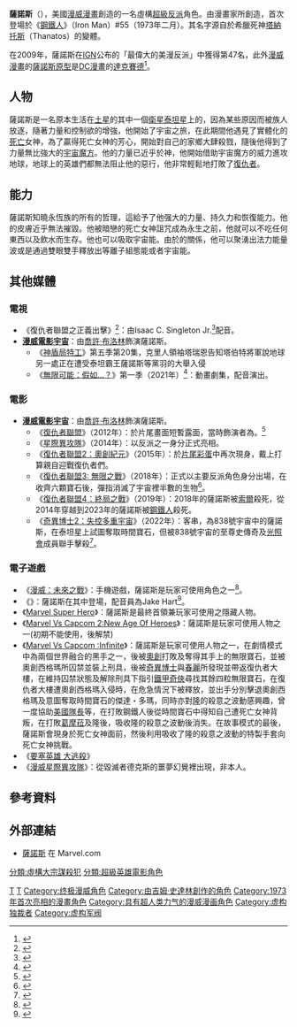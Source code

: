 {{expand language|1=en|page=|time=2019-11-14T14:09:48+00:00}}
{{noteTA
|G1=美國漫畫
|G2=Show
|T=zh-cn:灭霸;zh-tw:薩諾斯;zh-hk:魁隆;
|1=zh-cn:灭霸;zh-tw:薩諾斯;zh-hk:魁隆;
|2=zh-tw:鋼鐵人;zh-hk:鐵甲奇俠;zh-cn:钢铁侠;
}}
{{Infobox comics character
|image = 2030593-guardians of the galaxy 8.jpg
|converted = y
|caption = 
|character_name =薩諾斯<br />{{lang|en|Thanos}}
|publisher =[[漫威漫畫|漫威漫畫]]
|debut =《鋼鐵人》（Ironman）#55（1973年二月）
|creators ={{le|吉姆·史塔林|Jim Starlin}}
|species        = {{le|永恆族|Eternals (comics)}}
|homeworld      = [[土衛六|泰坦星]]
|affiliations = {{le|無限守望者|Infinity Watch}} <br /> [[闇黑號令_(漫畫)|闇黑號令]]
|aliases = 瘋狂泰坦
|powers =  身為永恆族的超人生命力、壽命、力量及智慧 <br /> 念動力 <br /> 空間移動 <br /> 能量放出 
| cat = 
| subcat = 
| hero = N
}}
'''薩諾斯'''（{{lang-en|Thanos}}），美國[[漫威漫畫|漫威漫畫]]創造的一名虛構[[超級反派|超級反派]]角色。由漫畫家{{le|吉姆·史塔林|Jim Starlin}}所創造，首次登場於《[[鋼鐵人|鋼鐵人]]》（Iron Man）#55（1973年二月）。其名字源自於希臘死神[[塔納托斯|塔納托斯]]（Thanatos）的變體。

在2009年，薩諾斯在[[IGN|IGN]]公布的「最偉大的美漫反派」中獲得第47名，此外[[漫威漫画|漫威漫畫]]的[[薩諾斯|薩諾斯]][[原型|原型]]是[[DC漫画|DC漫畫]]的[[達克賽德|達克賽德]]<ref>{{Cite web |url=http://www.ign.com/top/comic-book-villains/47.html |title=Thanos is Number 47 |work=[[IGN|IGN]] |accessdate=2014-06-02 |archive-url=https://web.archive.org/web/20140409113330/http://www.ign.com/top/comic-book-villains/47.html |archive-date=2014-04-09 |dead-url=no }}</ref>。

==人物==
薩諾斯是一名原本生活在[[土星|土星]]的其中一個[[衛星|衛星]][[泰坦星|泰坦星]]上的{{le|永恆族 (漫畫)|Eternals (comics)|永恆族}}，因為某些原因而被族人放逐，隨著力量和控制欲的增強，他開始了宇宙之旅，在此期間他遇見了實體化的[[死亡_(漫威宇宙)|死亡]]女神，為了贏得死亡女神的芳心，開始對自己的家鄉大肆殺戮，隨後他得到了力量無比強大的[[宇宙魔方|宇宙魔方]]。他的力量已近乎於神，他開始借助宇宙魔方的威力進攻地球，地球上的英雄們都無法阻止他的惡行，他非常輕鬆地打敗了[[復仇者_(漫畫)|復仇者]]。

== 能力 ==
薩諾斯知曉永恆族的所有的哲理，這給予了他强大的力量、持久力和恢復能力。他的皮膚近乎無法摧毀。他被暗戀的死亡女神詛咒成為永生之前，他就可以不吃任何東西以及飲水而生存。他也可以吸取宇宙能。由於{{le|無限手套|The Infinity Gauntlet}}的關係，他可以聚湧出法力能量波或是通過雙眼雙手釋放出等離子組態能或者宇宙能。

==其他媒體==
===電視===
*《復仇者聯盟之正義出擊》<ref>{{cite web|url=http://www.usatoday.com/story/life/2014/05/22/thanos-avengers-assemble-exclusive/9436619/|title=First look: Thanos a foe for animated 'Avengers'|date=22 May 2014|work=USA TODAY|access-date=2017-03-09|archive-url=https://web.archive.org/web/20170824011112/https://www.usatoday.com/story/life/2014/05/22/thanos-avengers-assemble-exclusive/9436619/|archive-date=2017-08-24|dead-url=no}}</ref>：由Isaac C. Singleton Jr.<ref name="Thanos Rising">{{cite episode|title=Thanos Rising|series=Avengers Assemble|network=Disney XD|season=2|number=2|airdate=October 5, 2014}}</ref>配音。
*'''[[漫威電影宇宙|漫威電影宇宙]]'''：由[[喬許·布洛林|喬許·布洛林]]飾演薩諾斯。
**《[[神盾局特工|神盾局特工]]》第五季第20集，克里人領袖塔瑞恩告知塔伯特將軍說地球另一處正在遭受泰坦霸王薩諾斯等黨羽的大舉入侵
** 《[[無限可能：假如…？|無限可能：假如…？]]》第一季（2021年）<ref name="SDCCCast">{{Cite web |url=http://collider.com/marvels-what-if-announces-massive-voice-cast-of-mcu-stars-jeffrey-wright-as-the-watcher/ |title=Marvel’s ‘What If?’ Announces Massive Voice Cast of MCU Stars & Jeffrey Wright as The Watcher |last=Mancuso |first=Vinnie |date=2019-07-20 |website=Collider |archive-url=https://web.archive.org/web/20190721032300/http://collider.com/marvels-what-if-announces-massive-voice-cast-of-mcu-stars-jeffrey-wright-as-the-watcher/ |archive-date=2019-07-21 |dead-url=no |access-date=2019-07-27 |language=en-US }}</ref>：動畫劇集，配音演出。

=== 電影 ===
{{Main|{{le|灭霸 (漫威电影宇宙)|Thanos (Marvel Cinematic Universe)}}}}
*'''[[漫威电影宇宙系列电影|漫威電影宇宙]]'''：由[[喬許·布洛林|喬許·布洛林]]飾演薩諾斯。
**《[[復仇者聯盟|復仇者聯盟]]》（2012年）：於片尾畫面短暫露面，當時飾演者為{{link-en|達米恩·波提耶|Damion Poitier}}。<ref>{{Cite web |url=http://www.ifc.com/fix/2012/05/the-avengers-post-credit-scenes |title=''The Avengers'' has two post-credit scenes, mystery actor revealed |work=[[IFC_(U.S._TV_channel)|IFC]] |date=2012-05-02 |accessdate=2012-05-02 |archive-url=https://www.webcitation.org/67Vds23sV?url=http://www.ifc.com/fix/2012/05/the-avengers-post-credit-scenes |archive-date=2012-05-08 |dead-url=no }}</ref>
**《[[银河护卫队_(电影)|星際異攻隊]]》（2014年）：以反派之一身分正式亮相。
**《[[復仇者聯盟2：奧創紀元|復仇者聯盟2：奧創紀元]]》（2015年）：於[[片尾彩蛋|片尾彩蛋]]中再次現身，戴上{{link-en|無限手套|Infinity Gems}}打算親自迎戰復仇者們。
**《[[復仇者聯盟3：無限之戰|復仇者聯盟3: 無限之戰]]》（2018年）：正式以主要反派角色身分出場，在收齊六顆寶石後，彈指消滅了宇宙裡半數的生物<ref>{{cite web|title=史上最強反派《復仇者聯盟3》『滅霸』科普|url=https://www.title01.net/2018/05/14/%E5%8F%B2%E4%B8%8A%E6%9C%80%E5%BC%B7%E5%8F%8D%E6%B4%BE%E3%80%8A%E5%BE%A9%E4%BB%87%E8%80%85%E8%81%AF%E7%9B%9F3%E3%80%8B%E3%80%8E%E6%BB%85%E9%9C%B8%E3%80%8F%E7%A7%91%E6%99%AE/|website=壹头条|access-date=2018-05-17|archive-url=https://web.archive.org/web/20180517223830/https://www.title01.net/2018/05/14/%E5%8F%B2%E4%B8%8A%E6%9C%80%E5%BC%B7%E5%8F%8D%E6%B4%BE%E3%80%8A%E5%BE%A9%E4%BB%87%E8%80%85%E8%81%AF%E7%9B%9F3%E3%80%8B%E3%80%8E%E6%BB%85%E9%9C%B8%E3%80%8F%E7%A7%91%E6%99%AE/|archive-date=2018-05-17|dead-url=yes}}</ref>。
**《[[復仇者聯盟：終局之戰|復仇者聯盟4：終局之戰]]》（2019年）：2018年的薩諾斯被[[索爾_(漫威漫畫)|索爾]]殺死，從2014年穿越到2023年的薩諾斯被[[鋼鐵人|鋼鐵人]]殺死。
**《[[奇異博士2：失控多重宇宙|奇異博士2：失控多重宇宙]]》（2022年）：客串，為838號宇宙中的薩諾斯，在泰坦星上試圖奪取時間寶石，但被838號宇宙的至尊史傳奇及[[光明會_(漫威漫畫)|光照會]]成員聯手擊殺<ref name="838Strange">{{Cite web |last=Zachary |first=Brandon |date=2022-05-07 |title=Doctor Strange 2 Reveals Another Way to Defeat Thanos - and Its Massive Cost |url=https://www.cbr.com/doctor-strange-2-reveals-another-thanos-defeat-mcu/ |access-date=2022-05-07 |website=[[漫画书资源网|CBR.com]]}}</ref>。

===電子遊戲===
*《[[漫威：未來之戰|漫威：未來之戰]]》：手機遊戲，薩諾斯是玩家可使用角色之一<ref>{{Cite web |url=http://www.product-reviews.net/2016/04/19/future-fight-2-1-0-with-thanos-supergiant-ebony-maw-playable/ |title=Future Fight 2.1.0 with Thanos, Supergiant, Ebony Maw playable |access-date=2017-03-09 |archive-url=https://web.archive.org/web/20171002170155/http://www.product-reviews.net/2016/04/19/future-fight-2-1-0-with-thanos-supergiant-ebony-maw-playable/ |archive-date=2017-10-02 |dead-url=no }}</ref>。
*《{{le|銀河守護隊：Telltale系列|Guardians of the Galaxy: The Telltale Series}}》：薩諾斯在其中登場，配音員為Jake Hart<ref>{{Cite web |url=http://www.imdb.com/title/tt6636812 |title=存档副本 |access-date=2017-09-18 |archive-url=https://web.archive.org/web/20170819215552/http://www.imdb.com/title/tt6636812/ |archive-date=2017-08-19 |dead-url=no }}</ref>。
*《[[Marvel_Super_Hero|Marvel Super Hero]]》：薩諾斯是最終首領兼玩家可使用之隱藏人物。
*《[[Marvel_Vs_Capcom_2:New_Age_Of_Heroes|Marvel Vs Capcom 2:New Age Of Heroes]]》：薩諾斯是玩家可使用人物之一(初期不能使用，後解禁)
*《[[Marvel_Vs_Capcom_:Infinite|Marvel Vs Capcom :Infinite]]》：薩諾斯是玩家可使用人物之一，在劇情模式中為兩個世界融合的黑手之一，後被[[奧創|奧創]]打敗及奪得其手上的無限寶石，並被奧創西格瑪所囚禁並裝上刑具，後被[[奇異博士|奇異博士]]與[[春麗|春麗]]所發現並帶返復仇者大樓，在維持囚禁狀態及解除刑具下指引[[鐵甲奇俠|鐵甲奇俠]]尋找其餘四粒無限寶石，在復仇者大樓遭奧創西格瑪入侵時，在危急情況下被釋放，並出手分別擊退奧創西格瑪及意圖奪取時間寶石的傑達・多瑪，同時亦對[[隆|隆]]的殺意之波動感興趣，曾一度協助[[美國隊長|美國隊長]]等，在打敗鋼鐵人後從時間寶石中得知自己遭死亡女神背叛，在打敗[[葛摩菈|葛摩菈]]及隆後，吸收隆的殺意之波動後消失。在故事模式的最後，薩諾斯會現身於死亡女神面前，然後利用吸收了隆的殺意之波動的特製手套向死亡女神挑戰。
*《[[要塞英雄_大逃殺|要塞英雄 大逃殺]]》
*《[[漫威星際異攻隊|漫威星際異攻隊]]》：從毀滅者德克斯的噩夢幻覺裡出現，非本人。

== 參考資料 ==
{{REFLIST}}
== 外部連結 ==
* [http://marvel.com/universe/Thanos 薩諾斯]{{Wayback|url=http://marvel.com/universe/Thanos |date=20110809102915 }} 在 Marvel.com

{{薩諾斯}}
{{复仇者}}
{{星際異攻隊}}
{{異人族}}
{{驚奇隊長}}
{{死侍}}
{{驚奇4超人}}

[[Category:外星超級反派|T]]
[[Category:漫威漫畫超級反派|T]]
[[Category:终极漫威角色|Category:终极漫威角色]]
[[分類:虛構大宗謀殺犯|分類:虛構大宗謀殺犯]]
[[分類:超級英雄電影角色|分類:超級英雄電影角色]]
[[Category:由吉姆·史達林創作的角色|Category:由吉姆·史達林創作的角色]]
[[Category:1973年首次亮相的漫畫角色|Category:1973年首次亮相的漫畫角色]]
[[Category:具有超人类力气的漫威漫画角色|Category:具有超人类力气的漫威漫画角色]]
[[Category:虚构独裁者|Category:虚构独裁者]]
[[Category:虚构军阀|Category:虚构军阀]]